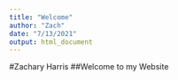 ```yaml
---
title: "Welcome"
author: "Zach"
date: "7/13/2021"
output: html_document
---
```


#Zachary Harris
##Welcome to my Website
